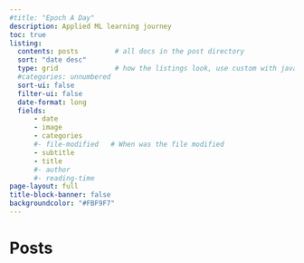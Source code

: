 ```yaml
---
#title: "Epoch A Day"
description: Applied ML learning journey
toc: true
listing:
  contents: posts         # all docs in the post directory
  sort: "date desc"
  type: grid              # how the listings look, use custom with java script embedded templating (EJS)
  #categories: unnumbered        
  sort-ui: false
  filter-ui: false
  date-format: long
  fields: 
      - date
      - image 
      - categories
      #- file-modified   # When was the file modified
      - subtitle
      - title
      #- author
      #- reading-time
page-layout: full
title-block-banner: false
backgroundcolor: "#FBF9F7"
---
```


# Posts